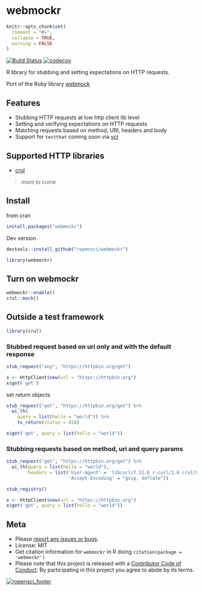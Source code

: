 webmockr
========

```r
knitr::opts_chunk$set(
  comment = "#>",
  collapse = TRUE,
  warning = FALSE
)
```

[![Build Status](https://travis-ci.org/ropensci/webmockr.svg?branch=master)](https://travis-ci.org/ropensci/webmockr)
[![codecov](https://codecov.io/gh/ropensci/webmockr/branch/master/graph/badge.svg)](https://codecov.io/gh/ropensci/webmockr)

R library for stubbing and setting expectations on HTTP requests.

Port of the Ruby library [webmock](https://github.com/bblimke/webmock)


## Features

* Stubbing HTTP requests at low http client lib level
* Setting and verifying expectations on HTTP requests
* Matching requests based on method, URI, headers and body
* Support for `testthat` coming soon via [vcr](https://github.com/ropenscilabs/vcr)

## Supported HTTP libraries

* [crul](https://github.com/ropensci/crul)

> more to come

## Install

from cran

```r
install.packages("webmockr")
```

Dev version

```r
devtools::install_github("ropensci/webmockr")
```

```r
library(webmockr)
```

## Turn on webmockr

```r
webmockr::enable()
crul::mock()
```

## Outside a test framework

```r
library(crul)
```

### Stubbed request based on uri only and with the default response

```r
stub_request("any", "https://httpbin.org/get")
```

```r
x <- HttpClient$new(url = "https://httpbin.org")
x$get('get')
```

set return objects

```r
stub_request("get", "https://httpbin.org/get") %>%
  wi_th(
    query = list(hello = "world")) %>%
    to_return(status = 418)
```

```r
x$get('get', query = list(hello = "world"))
```

### Stubbing requests based on method, uri and query params

```r
stub_request("get", "https://httpbin.org/get") %>%
  wi_th(query = list(hello = "world"), 
        headers = list('User-Agent' = 'libcurl/7.51.0 r-curl/2.6 crul/0.3.6', 
                       'Accept-Encoding' = "gzip, deflate"))
```

```r
stub_registry()
```

```r
x <- HttpClient$new(url = "https://httpbin.org")
x$get('get', query = list(hello = "world"))
```

## Meta

* Please [report any issues or bugs](https://github.com/ropensci/webmockr/issues).
* License: MIT
* Get citation information for `webmockr` in R doing `citation(package = 'webmockr')`
* Please note that this project is released with a [Contributor Code of Conduct](CONDUCT.md).
By participating in this project you agree to abide by its terms.

[![ropensci_footer](https://ropensci.org/public_images/github_footer.png)](https://ropensci.org)
